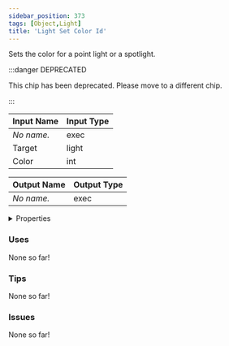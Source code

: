 ```yaml
---
sidebar_position: 373
tags: [Object,Light]
title: 'Light Set Color Id'
---
```


Sets the color for a point light or a spotlight.

:::danger DEPRECATED

This chip has been deprecated. Please move to a different chip.

:::


<EsbSvg />

| Input Name | Input Type |
|-----------|-----------|
| *No name.* | exec |
| Target | light |
| Color | int |

| Output Name | Output Type |
|-----------|-----------|
| *No name.* | exec |


<details>
  <summary>Properties</summary>
  <div>
    <div>
    <table>
      <thead>
        <tr>
          <th>Is beta required?</th>
          <th>❌</th>
        </tr>
        <tr>
          <th>Is this chip a trolling risk?</th>
          <th>❌</th>
        </tr>
        <tr>
          <th>Is this chip a role assignment risk?</th>
          <th>❌</th>
        </tr>
        <tr>
          <th>Chip UUID</th>
          <th>2b6d9368-2ddc-41fb-ac14-b1a3561b19fc</th>
        </tr>
      </thead>
    </table>
    </div>
  </div>
</details>

### Uses

None so far!

### Tips

None so far!

### Issues

None so far!